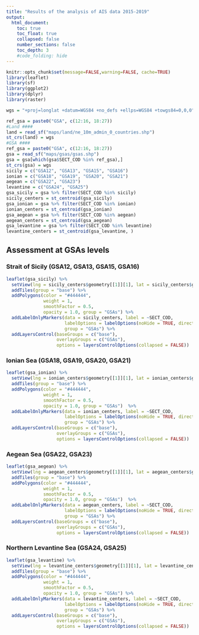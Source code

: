 ```yaml
---
title: "Results of the analysis of AIS data 2015-2019"
output:
  html_document:
    toc: true
    toc_float: true
    collapsed: false
    number_sections: false
    toc_depth: 3
    #code_folding: hide
---
```


```r
knitr::opts_chunk$set(message=FALSE,warning=FALSE, cache=TRUE)
library(leaflet)
library(sf)
library(ggplot2)
library(dplyr)
library(raster)

wgs = "+proj=longlat +datum=WGS84 +no_defs +ellps=WGS84 +towgs84=0,0,0"

ref_gsa = paste0("GSA", c(12:16, 18:27))
#Land ####
land = read_sf("maps/land/ne_10m_admin_0_countries.shp")
st_crs(land) = wgs
#GSA ####
ref_gsa = paste0("GSA", c(12:16, 18:27))
gsa = read_sf("maps/gsas/gsas.shp")
gsa = gsa[which(gsa$SECT_COD %in% ref_gsa),]
st_crs(gsa) = wgs
sicily = c("GSA12", "GSA13", "GSA15", "GSA16")
ionian = c("GSA18", "GSA19", "GSA20", "GSA21")
aegean = c("GSA22", "GSA23")
levantine = c("GSA24", "GSA25")
gsa_sicily = gsa %>% filter(SECT_COD %in% sicily)
sicily_centers = st_centroid(gsa_sicily)
gsa_ionian = gsa %>% filter(SECT_COD %in% ionian)
ionian_centers = st_centroid(gsa_ionian)
gsa_aegean = gsa %>% filter(SECT_COD %in% aegean)
aegean_centers = st_centroid(gsa_aegean)
gsa_levantine = gsa %>% filter(SECT_COD %in% levantine)
levantine_centers = st_centroid(gsa_levantine, )
```

## Assessment at GSAs levels {.tabset}

### Strait of Sicily (GSA12, GSA13, GSA15, GSA16)
```r
leaflet(gsa_sicily) %>%
  setView(lng = sicily_centers$geometry[[1]][1], lat = sicily_centers$geometry[[1]][2], zoom = 6) %>%
  addTiles(group = "base") %>%
  addPolygons(color = "#444444", 
              weight = 1, 
              smoothFactor = 0.5,
              opacity = 1.0, group = "GSAs") %>%
  addLabelOnlyMarkers(data = sicily_centers, label = ~SECT_COD,
                      labelOptions = labelOptions(noHide = TRUE, direction = 'top', textOnly = TRUE), 
                      group = "GSAs") %>%
  addLayersControl(baseGroups = c("base"),
                   overlayGroups = c("GSAs"),
                   options = layersControlOptions(collapsed = FALSE)) 
```
### Ionian Sea (GSA18, GSA19, GSA20, GSA21)
```r
leaflet(gsa_ionian) %>%
  setView(lng = ionian_centers$geometry[[1]][1], lat = ionian_centers$geometry[[1]][2], zoom = 6) %>%
  addTiles(group = "base") %>%
  addPolygons(color = "#444444", 
              weight = 1, 
              smoothFactor = 0.5,
              opacity = 1.0, group = "GSAs")  %>%
  addLabelOnlyMarkers(data = ionian_centers, label = ~SECT_COD,
                      labelOptions = labelOptions(noHide = TRUE, direction = 'top', textOnly = TRUE), 
                      group = "GSAs") %>%
  addLayersControl(baseGroups = c("base"),
                   overlayGroups = c("GSAs"),
                   options = layersControlOptions(collapsed = FALSE)) 
```
### Aegean Sea (GSA22, GSA23)
```r
leaflet(gsa_aegean) %>%
  setView(lng = aegean_centers$geometry[[1]][1], lat = aegean_centers$geometry[[1]][2], zoom = 6) %>%
  addTiles(group = "base") %>%
  addPolygons(color = "#444444", 
              weight = 1, 
              smoothFactor = 0.5,
              opacity = 1.0, group = "GSAs")  %>%
  addLabelOnlyMarkers(data = aegean_centers, label = ~SECT_COD,
                      labelOptions = labelOptions(noHide = TRUE, direction = 'top', textOnly = TRUE), 
                      group = "GSAs") %>%
  addLayersControl(baseGroups = c("base"),
                   overlayGroups = c("GSAs"),
                   options = layersControlOptions(collapsed = FALSE)) 
```
### Northern Levantine Sea (GSA24, GSA25)
```r
leaflet(gsa_levantine) %>%
  setView(lng = levantine_centers$geometry[[1]][1], lat = levantine_centers$geometry[[1]][2], zoom = 6) %>%
  addTiles(group = "base") %>%
  addPolygons(color = "#444444", 
              weight = 1, 
              smoothFactor = 0.5,
              opacity = 1.0, group = "GSAs") %>%
  addLabelOnlyMarkers(data = levantine_centers, label = ~SECT_COD,
                      labelOptions = labelOptions(noHide = TRUE, direction = 'top', textOnly = TRUE), 
                      group = "GSAs") %>%
  addLayersControl(baseGroups = c("base"),
                   overlayGroups = c("GSAs"),
                   options = layersControlOptions(collapsed = FALSE)) 
```